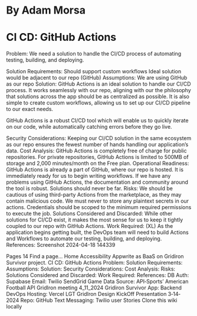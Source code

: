 
# By Adam Morsa

# CI CD: GitHub Actions

Problem:
We need a solution to handle the CI/CD process of automating testing, building, and deploying.

Solution Requirements:
Should support custom workflows
Ideal solution would be adjacent to our repo (GitHub)
Assumptions:
We are using GitHub as our repo
Solution:
GitHub Actions is an ideal solution to handle our CI/CD process. It works seamlessly with our repo, aligning with our the philosophy that solutions across the app should be as centralized as possible. It is also simple to create custom workflows, allowing us to set up our CI/CD pipeline to our exact needs.

GitHub Actions is a robust CI/CD tool which will enable us to quickly iterate on our code, while automatically catching errors before they go live.

Security Considerations:
Keeping our CI/CD solution in the same ecosystem as our repo ensures the fewest number of hands handling our application’s data.
Cost Analysis:
GitHub Actions is completely free of charge for public repositories.
For private repositories, GitHub Actions is limited to 500MB of storage and 2,000 minutes/month on the Free plan. Operational Readiness:
GitHub Actions is already a part of GitHub, where our repo is hosted. It is immediately ready for us to begin writing workflows.
If we have any problems using GitHub Actions, the documentation and community around the tool is robust. Solutions should never be far.
Risks:
We should be cautious of using third-party Actions from the marketplace, as they may contain malicious code.
We must never to store any plaintext secrets in our actions.
Credentials should be scoped to the minimum required permissions to execute the job.
Solutions Considered and Discarded:
While other solutions for CI/CD exist, it makes the most sense for us to keep it tightly coupled to our repo with GitHub Actions.
Work Required:
(XL) As the application begins getting built, the DevOps team will need to build Actions and Workflows to automate our testing, building, and deploying.
References:
Screenshot 2024-04-18 144339

Pages 14
Find a page…
Home
Accessibility
Appwrite as BaaS on Gridiron Survivor project.
CI CD: GitHub Actions
Problem:
Solution Requirements:
Assumptions:
Solution:
Security Considerations:
Cost Analysis:
Risks:
Solutions Considered and Discarded:
Work Required:
References:
DB Auth: Supabase
Email: Twilio SendGrid
Game Data Source: API‐Sports’ American Football API
GridIron meeting 4_11_2024
Gridiron Survivor App: Backend DevOps
Hosting: Vercel
LGT GridIron Design KickOff Presentation 3‐14‐2024
Repo: GitHub
Text Messaging: Twilio
user Stories
Clone this wiki locally
